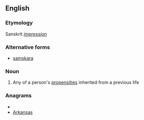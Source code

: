 ==English==

===Etymology===
Sanskrit ''[[impression]]''

===Alternative forms===
* [[samskara]]

===Noun===
{{wikipedia}}
{{en-noun}}

# {{Hinduism}} Any of a person's [[propensity|propensities]] inherited from a previous life

===Anagrams===
* {{alphagram|aaaknrss}}
* [[Arkansas#English|Arkansas]]